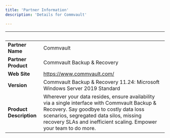 ```yaml
---
title: 'Partner Information'
description: 'Details for Commvault'

---
```

| &nbsp;     | &nbsp; |
| ----------- | ----------- |
| **Partner Name**      | Commvault       |
| **Partner Product**   |  Commvault Backup & Recovery       |
| **Web Site**      |    https://www.commvault.com/   |
| **Version**   |  Commvault Backup & Recovery 11.24: Microsoft Windows Server 2019 Standard      |
| **Product Description**      |  Wherever your data resides, ensure availability via a single interface with Commvault Backup & Recovery. Say goodbye to costly data loss scenarios, segregated data silos, missing recovery SLAs and inefficient scaling. Empower your team to do more.     |
